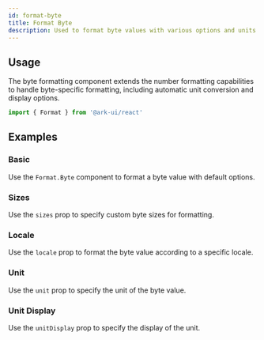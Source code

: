 ```yaml
---
id: format-byte
title: Format Byte
description: Used to format byte values with various options and units
---
```


<ComponentPreview id="FormatByte" />

## Usage

The byte formatting component extends the number formatting capabilities to handle byte-specific
formatting, including automatic unit conversion and display options.

```jsx
import { Format } from '@ark-ui/react'
```

## Examples

### Basic

Use the `Format.Byte` component to format a byte value with default options.

<Example component="format" id="byte-basic" />

### Sizes

Use the `sizes` prop to specify custom byte sizes for formatting.

<Example component="format" id="byte-sizes" />

### Locale

Use the `locale` prop to format the byte value according to a specific locale.

<Example component="format" id="byte-with-locale" />

### Unit

Use the `unit` prop to specify the unit of the byte value.

<Example component="format" id="byte-with-unit" />

### Unit Display

Use the `unitDisplay` prop to specify the display of the unit.

<Example component="format" id="byte-with-unit-display" />
